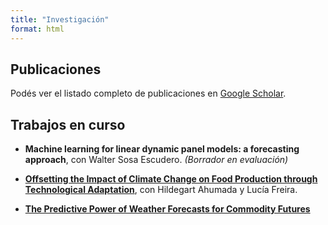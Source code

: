 ```yaml
---
title: "Investigación"
format: html
---
```


## Publicaciones

Podés ver el listado completo de publicaciones en [Google Scholar](https://scholar.google.com/citations?user=ay6v1qkAAAAJ&hl=es).

## Trabajos en curso

- **Machine learning for linear dynamic panel models: a forecasting approach**, con Walter Sosa Escudero. *(Borrador en evaluación)*

- **[Offsetting the Impact of Climate Change on Food Production through Technological Adaptation](https://papers.ssrn.com/sol3/papers.cfm?abstract_id=5331394)**, con Hildegart Ahumada y Lucía Freira.

- **[The Predictive Power of Weather Forecasts for Commodity Futures](https://papers.ssrn.com/sol3/papers.cfm?abstract_id=4514667)**